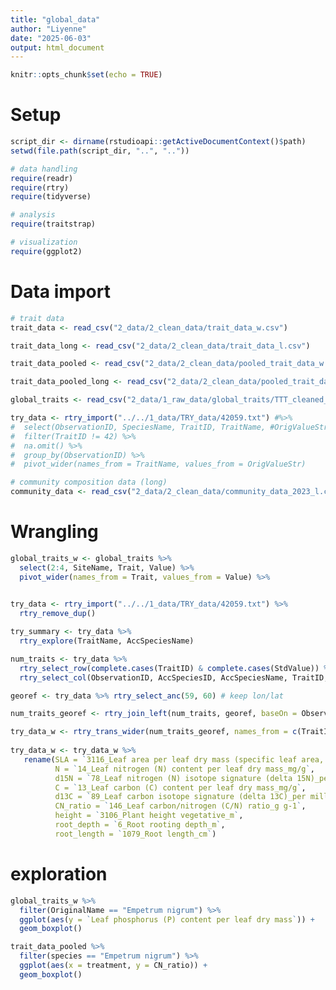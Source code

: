 ```yaml
---
title: "global_data"
author: "Liyenne"
date: "2025-06-03"
output: html_document
---
```


```r
knitr::opts_chunk$set(echo = TRUE)
```


# Setup
```r
script_dir <- dirname(rstudioapi::getActiveDocumentContext()$path)
setwd(file.path(script_dir, "..", ".."))

# data handling
require(readr)
require(rtry)
require(tidyverse)

# analysis
require(traitstrap)

# visualization
require(ggplot2)
```

# Data import
```r
# trait data
trait_data <- read_csv("2_data/2_clean_data/trait_data_w.csv")

trait_data_long <- read_csv("2_data/2_clean_data/trait_data_l.csv")

trait_data_pooled <- read_csv("2_data/2_clean_data/pooled_trait_data_w.csv")

trait_data_pooled_long <- read_csv("2_data/2_clean_data/pooled_trait_data_l.csv")

global_traits <- read_csv("2_data/1_raw_data/global_traits/TTT_cleaned_dataset_v1.csv")

try_data <- rtry_import("../../1_data/TRY_data/42059.txt") #%>% 
#  select(ObservationID, SpeciesName, TraitID, TraitName, #OrigValueStr) %>% 
#  filter(TraitID != 42) %>% 
#  na.omit() %>% 
#  group_by(ObservationID) %>% 
#  pivot_wider(names_from = TraitName, values_from = OrigValueStr)
```

```r
# community composition data (long)
community_data <- read_csv("2_data/2_clean_data/community_data_2023_l.csv") 
```

# Wrangling
```r
global_traits_w <- global_traits %>%
  select(2:4, SiteName, Trait, Value) %>% 
  pivot_wider(names_from = Trait, values_from = Value) %>% 
  
```

```r
try_data <- rtry_import("../../1_data/TRY_data/42059.txt") %>% 
  rtry_remove_dup()

try_summary <- try_data %>% 
  rtry_explore(TraitName, AccSpeciesName)

num_traits <- try_data %>% 
  rtry_select_row(complete.cases(TraitID) & complete.cases(StdValue)) %>% 
  rtry_select_col(ObservationID, AccSpeciesID, AccSpeciesName, TraitID, TraitName, StdValue, UnitName) # remove anciliary data

georef <- try_data %>% rtry_select_anc(59, 60) # keep lon/lat

num_traits_georef <- rtry_join_left(num_traits, georef, baseOn = ObservationID) # add lon/lat to trait data

try_data_w <- rtry_trans_wider(num_traits_georef, names_from = c(TraitID, TraitName, UnitName), values_from = c(StdValue), values_fn = list(StdValue = mean)) # transform to wide 
 
try_data_w <- try_data_w %>% 
   rename(SLA = `3116_Leaf area per leaf dry mass (specific leaf area, SLA or 1/LMA): petiole included_mm2 mg-1`,
          N = `14_Leaf nitrogen (N) content per leaf dry mass_mg/g`,
          d15N = `78_Leaf nitrogen (N) isotope signature (delta 15N)_per mill`,
          C = `13_Leaf carbon (C) content per leaf dry mass_mg/g`,
          d13C = `89_Leaf carbon isotope signature (delta 13C)_per mill`,
          CN_ratio = `146_Leaf carbon/nitrogen (C/N) ratio_g g-1`,
          height = `3106_Plant height vegetative_m`,
          root_depth = `6_Root rooting depth_m`,
          root_length = `1079_Root length_cm`)
```


# exploration
```r
global_traits_w %>% 
  filter(OriginalName == "Empetrum nigrum") %>% 
  ggplot(aes(y = `Leaf phosphorus (P) content per leaf dry mass`)) + 
  geom_boxplot()

trait_data_pooled %>% 
  filter(species == "Empetrum nigrum") %>% 
  ggplot(aes(x = treatment, y = CN_ratio)) + 
  geom_boxplot()
```

